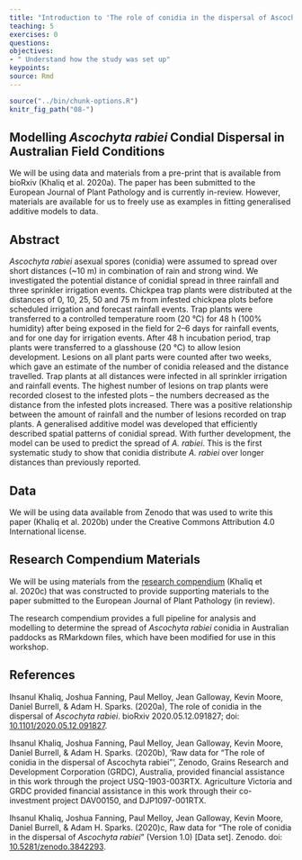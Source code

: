 ```yaml
---
title: "Introduction to 'The role of conidia in the dispersal of Ascochyta rabiei'"
teaching: 5
exercises: 0
questions:
objectives:
- " Understand how the study was set up"
keypoints:
source: Rmd
---
```


```r
source("../bin/chunk-options.R")
knitr_fig_path("08-")
````

## Modelling _Ascochyta rabiei_ Condial Dispersal in Australian Field Conditions

We will be using data and materials from a pre-print that is available from bioRxiv (Khaliq et al. 2020a).
The paper has been submitted to the European Journal of Plant Pathology and is currently in-review.
However, materials are available for us to freely use as examples in fitting generalised additive models to data.

## Abstract

_Ascochyta rabiei_ asexual spores (conidia) were assumed to spread over short distances (~10 m) in combination of rain and strong wind. We investigated the potential distance of conidial spread in three rainfall and three sprinkler irrigation events. Chickpea trap plants were distributed at the distances of 0, 10, 25, 50 and 75 m from infested chickpea plots before scheduled irrigation and forecast rainfall events. Trap plants were transferred to a controlled temperature room (20 °C) for 48 h (100% humidity) after being exposed in the field for 2–6 days for rainfall events, and for one day for irrigation events. After 48 h incubation period, trap plants were transferred to a glasshouse (20 °C) to allow lesion development. Lesions on all plant parts were counted after two weeks, which gave an estimate of the number of conidia released and the distance travelled. Trap plants at all distances were infected in all sprinkler irrigation and rainfall events. The highest number of lesions on trap plants were recorded closest to the infested plots – the numbers decreased as the distance from the infested plots increased. There was a positive relationship between the amount of rainfall and the number of lesions recorded on trap plants. A generalised additive model was developed that efficiently described spatial patterns of conidial spread. With further development, the model can be used to predict the spread of _A. rabiei_. This is the first systematic study to show that conidia distribute _A. rabiei_ over longer distances than previously reported.

## Data

We will be using data available from Zenodo that was used to write this paper (Khaliq et al. 2020b) under the Creative Commons Attribution 4.0 International license.

## Research Compendium Materials

We will be using materials from the [research compendium](https://adamhsparks.github.io/ChickpeaAscoDispersal/index.html) (Khaliq et al. 2020c) that was constructed to provide supporting materials to the paper submitted to the European Journal of Plant Pathology (in review).

The research compendium provides a full pipeline for analysis and modelling to determine the spread of _Ascochyta rabiei_ conidia in Australian paddocks as RMarkdown files, which have been modified for use in this workshop.

## References

Ihsanul Khaliq, Joshua Fanning, Paul Melloy, Jean Galloway, Kevin Moore, Daniel Burrell, & Adam H. Sparks. (2020a), The role of conidia in the dispersal of _Ascochyta rabiei_. 
bioRxiv 2020.05.12.091827; doi: [10.1101/2020.05.12.091827](https://doi.org/10.1101/2020.05.12.091827).

Ihsanul Khaliq, Joshua Fanning, Paul Melloy, Jean Galloway, Kevin Moore, Daniel Burrell, & Adam H. Sparks. (2020b), 'Raw data for "The role of conidia in the dispersal of Ascochyta rabiei"', Zenodo, Grains Research and Development Corporation (GRDC), Australia, provided financial assistance in this work through the project USQ-1903-003RTX. Agriculture Victoria and GRDC provided financial assistance in this work through their co- investment project DAV00150, and DJP1097-001RTX.

Ihsanul Khaliq, Joshua Fanning, Paul Melloy, Jean Galloway, Kevin Moore, Daniel Burrell, & Adam H. Sparks. (2020)c, Raw data for "The role of conidia in the dispersal of *Ascochyta rabiei*" (Version 1.0) [Data set]. Zenodo. doi: [10.5281/zenodo.3842293](http://doi.org/10.5281/zenodo.3842293).
